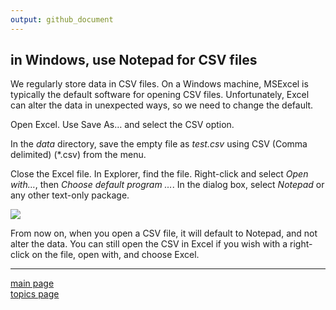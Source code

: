 ```yaml
---
output: github_document
---
```


## in Windows, use Notepad for CSV files

We regularly store data in CSV files. On a Windows machine, MSExcel is typically the default software for opening CSV files. Unfortunately, Excel can alter the data in unexpected ways, so we need to change the default.

Open Excel. Use Save As... and select the CSV option. 

In the *data* directory, save the empty file as *test.csv* using CSV (Comma delimited) (*.csv) from the menu.

Close the Excel file. In Explorer, find the file. Right-click and select
*Open with...*, then *Choose default program ...*. In the dialog box, select
*Notepad* or any other text-only package.

![](../images/csv-default.png)

From now on, when you open a CSV file, it will default to Notepad,
and not alter the data. You can still open the CSV in Excel if you wish
with a right-click on the file, open with, and choose Excel.


---

[main page](../README.md)<br> 
[topics page](cm001_org-by-topic.md)
